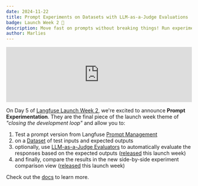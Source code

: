 ```yaml
---
date: 2024-11-22
title: Prompt Experiments on Datasets with LLM-as-a-Judge Evaluations
badge: Launch Week 2 🚀
description: Move fast on prompts without breaking things! Run experiments on Datasets and directly compare evaluation results side-by-side. Experimentation speeds up the feedback loop when working on prompts and prevents regressions when making rapid changes.
author: Marlies
---
```



<ChangelogHeader />

<iframe
  width="100%"
  className="aspect-[16/9] rounded mt-10 w-full"
  src="https://www.youtube.com/embed/5c6k5ImCeIk?si=Ne58BBZ8XZXgKhTw"
  title="YouTube video player"
  frameborder="0"
  allow="accelerometer; autoplay; clipboard-write; encrypted-media; gyroscope; picture-in-picture; web-share"
  referrerpolicy="strict-origin-when-cross-origin"
  allowFullScreen
></iframe>

On Day 5 of [Langfuse Launch Week 2](/blog/2024-11-17-launch-week-2), we're excited to announce **Prompt Experimentation**. They are the final piece of the launch week theme of _"closing the development loop"_ and allow you to:

1. Test a prompt version from Langfuse [Prompt Management](/docs/prompts)
2. on a [Dataset](/docs/datasets) of test inputs and expected outputs
3. optionally, use [LLM-as-a-Judge Evaluators](/docs/scores/model-based-evals) to automatically evaluate the responses based on the expected outputs ([released](/changelog/2024-11-19-llm-as-a-judge-for-datasets) this launch week)
4. and finally, compare the results in the new side-by-side experiment comparison view ([released](/changelog/2024-11-18-dataset-runs-comparison-view) this launch week)

Check out the [docs](/docs/datasets/prompt-experiments) to learn more.
